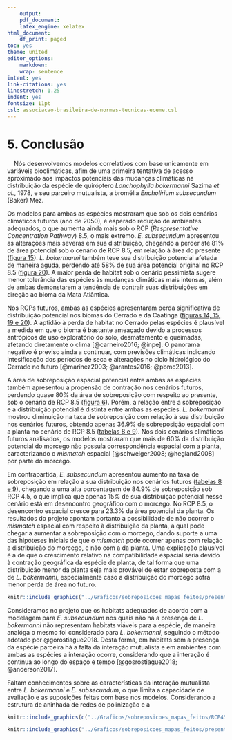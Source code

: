 ```yaml
---
    output:
    pdf_document:
    latex_engine: xelatex
html_document:
    df_print: paged
toc: yes
theme: united
editor_options:
    markdown:
    wrap: sentence
intent: yes
link-citations: yes
linestretch: 1.25
indent: yes
fontsize: 11pt
csl: associacao-brasileira-de-normas-tecnicas-eceme.csl
---
```


# 5. Conclusão

|     Nós desenvolvemos modelos correlativos com base unicamente em variáveis bioclimáticas, afim de uma primeira tentativa de acesso aproximado aos impactos potenciais das mudanças climáticas na distribuição da espécie de quiróptero *Lonchophylla bokermanni* Sazima *et al.*, 1978, e seu parceiro mutualista, a bromélia *Encholirium subsecundum* (Baker) Mez. 


Os modelos para ambas as espécies mostraram que sob os dois cenários climáticos futuros (ano de 2050), é esperado redução de ambientes adequados, o que aumenta ainda mais sob o RCP (*Respresentative Concentration Pathway*) 8.5, o mais extremo. *E. subsecundum* apresentou as alterações mais severas em sua distribuição, chegando a perder até 81% de área potencial sob o cenário de RCP 8.5, em relação à área do presente ([figura 15](#figuras)). *L. bokermanni* também teve sua distribuição potencial afetada de maneira aguda, perdendo até 58% de sua área potencial original no RCP 8.5 ([figura 20](#figuras)). A maior perda de habitat sob o cenário pessimista sugere menor tolerância das espécies às mudanças climáticas mais intensas, além de ambas demonstarem a tendência de contrair suas distribuições em direção ao bioma da Mata Atlântica.


Nos RCPs futuros, ambas as espécies apresentaram perda significativa de distribuição potencial nos biomas do Cerrado e da Caatinga ([figuras 14, 15, 19 e 20](#figuras)). A aptidão à perda de habitat no Cerrado pelas espécies é plausível a medida em que o bioma é bastante ameaçado devido a processos antrópicos de uso exploratório do solo, desmatamento e queimadas, afetando diretamente o clima [@carneiro2016; @inpe]. O panorama negativo é previso ainda a continuar, com previsões climáticas indicando intesificação dos períodos de seca e alterações no ciclo hidrológico do Cerrado no futuro [@marinez2003; @arantes2016; @pbmc2013]. 


A área de sobreposição espacial potencial entre ambas as espécies também apresentou a propensão de contração nos cenários futuros, perdendo quase 80% da área de sobreposição com respeito ao presente, sob o cenário de RCP 8.5 ([figura 6](#conclusão)). Porém, a relação entre a sobreposição e a distribuição potencial é distinta entre ambas as espécies. *L. bokermanni* mostrou diminuição na taxa de sobreposição com relação à sua distribuição nos cenários futuros, obtendo apenas 36.9% de sobreposição espacial com a planta no cenário de RCP 8.5 ([tabelas 8 e 9](#apêndice)). Nos dois cenários climáticos futuros analisados, os modelos mostraram que mais de 60% da distribuição potencial do morcego não possuía correspondência espacial com a planta, caracterizando o *mismatch* espacial [@schweiger2008; @hegland2008] por parte do morcego. 


Em contrapartida, *E. subsecundum* apresentou aumento na taxa de sobreposição em relação a sua distribuição nos cenários futuros ([tabelas 8 e 9](#apêndice)), chegando a uma alta porcentagem de 84.9% de sobreposição sob RCP 4.5, o que implica que apenas 15% de sua distribuição potencial nesse cenário está em desencontro geográfico com o morcego. No RCP 8.5, o desencontro espacial cresce para 23.3% da área potencial da planta. Os resultados do projeto apontam portanto a possibilidade de não ocorrer o *mismatch* espacial com respeito à distribuição da planta, a qual pode chegar a aumentar a sobreposição com o morcego, dando suporte a uma das hipóteses iniciais de que o *mismatch* pode ocorrer apenas com relação a distribuição do morcego, e não com a da planta. Uma explicação plausível é a de que o crescimento relativo na compatibilidade espacial seria devido à contração geográfica da espécie de planta, de tal forma que uma distribuição menor da planta seja mais provável de estar sobreposta com a de *L. bokermanni*, especialmente caso a distribuição do morcego sofra menor perda de área no futuro.


```r

knitr::include_graphics("../Graficos/sobreposicoes_mapas_feitos/presente.jpeg")

```

Consideramos no projeto que os habitats adequados de acordo com a modelagem para *E. subsecundum* nos quais não há a presença de *L. bokermanni* não representam habitats viáveis para a espécie, de maneira analóga o mesmo foi considerado para *L. bokermanni*, seguindo o método adotado por @gorostiague2018. Desta forma, em habitats sem a presença da espécie parceira há a falta da interação mutualista e em ambientes com ambas as espécies a interação ocorre, considerando que a interação é contínua ao longo do espaço e tempo [@gosrostiague2018; @anderson2017]. 


Faltam conhecimentos sobre as características da interação mutualista entre *L. bokermanni* e *E. subsecundum*, o que limita a capacidade de avaliação e as suposições feitas com base nos modelos. Considerando a estrutura de aninhada de redes de polinização e a 


\clearpage
```r

knitr::include_graphics(c("../Graficos/sobreposicoes_mapas_feitos/RCP45.jpeg", "../Graficos/sobreposicoes_mapas_feitos/RCP85.jpeg"))

```


```r

knitr::include_graphics("../Graficos/sobreposicoes_mapas_feitos/presente.jpeg")

```





